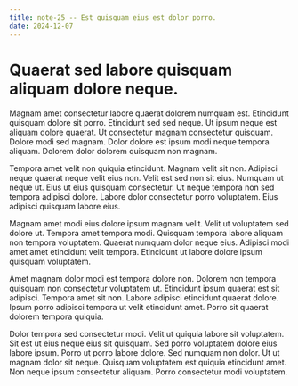 ```yaml
---
title: note-25 -- Est quisquam eius est dolor porro.
date: 2024-12-07
---
```


# Quaerat sed labore quisquam aliquam dolore neque.

Magnam amet consectetur labore quaerat dolorem numquam est. Etincidunt quisquam dolore sit porro. Etincidunt sed sed
neque. Ut ipsum neque est aliquam dolore quaerat. Ut consectetur magnam consectetur quisquam. Dolore modi sed magnam.
Dolor dolore est ipsum modi neque tempora aliquam. Dolorem dolor dolorem quisquam non magnam.

Tempora amet velit non quiquia etincidunt. Magnam velit sit non. Adipisci neque quaerat neque velit eius non. Velit est
sed non sit eius. Numquam ut neque ut. Eius ut eius quisquam consectetur. Ut neque tempora non sed tempora adipisci
dolore. Labore dolor consectetur porro voluptatem. Eius adipisci quisquam labore eius.

Magnam amet modi eius dolore ipsum magnam velit. Velit ut voluptatem sed dolore ut. Tempora amet tempora modi. Quisquam
tempora labore aliquam non tempora voluptatem. Quaerat numquam dolor neque eius. Adipisci modi amet amet etincidunt
velit tempora. Etincidunt ut labore dolore ipsum quisquam voluptatem.

Amet magnam dolor modi est tempora dolore non. Dolorem non tempora quisquam non consectetur voluptatem ut. Etincidunt
ipsum quaerat est sit adipisci. Tempora amet sit non. Labore adipisci etincidunt quaerat dolore. Ipsum porro adipisci
tempora ut velit etincidunt amet. Porro sit quaerat dolorem tempora quiquia.

Dolor tempora sed consectetur modi. Velit ut quiquia labore sit voluptatem. Sit est ut eius neque eius sit quisquam. Sed
porro voluptatem dolore eius labore ipsum. Porro ut porro labore dolore. Sed numquam non dolor. Ut ut magnam dolor sit
neque. Quisquam voluptatem est quiquia etincidunt amet. Non neque ipsum consectetur aliquam. Porro consectetur modi
voluptatem.
